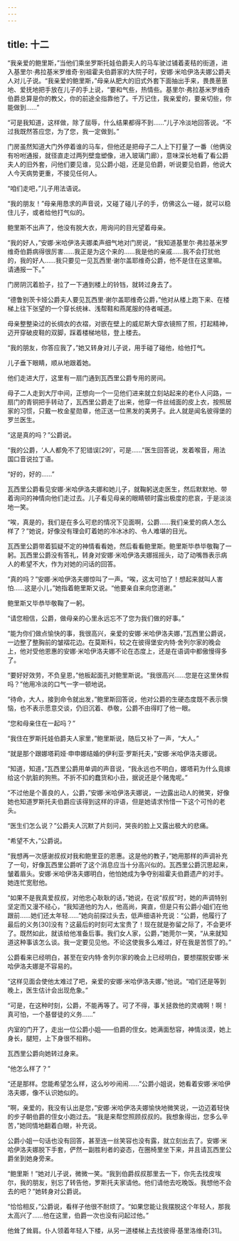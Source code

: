 ```yaml
---
---
---
```

title: 十二
---




“我亲爱的鲍里斯，”当他们乘坐罗斯托娃伯爵夫人的马车驶过铺着麦秸的街道，进入基里尔·弗拉基米罗维奇·别祖霍夫伯爵家的大院子时，安娜·米哈伊洛夫娜公爵夫人对儿子说。“我亲爱的鲍里斯，”母亲从肥大的旧式外套下面抽出手来，畏畏葸葸地、爱抚地把手放在儿子的手上说，“要和气些，热情些。基里尔·弗拉基米罗维奇伯爵总算是你的教父，你的前途全指靠他了。千万记住，我亲爱的，要亲切些，你能做到……”

“可是我知道，这样做，除了屈辱，什么结果都得不到……”儿子冷淡地回答说。“不过我既然答应您，为了您，我一定做到。”

门房虽然知道大门外停着谁的马车，但他还是把母子二人上下打量了一番（他俩没有吩咐通报，就径直走过两列壁龛塑像，进入玻璃门廊），意味深长地看了看公爵夫人的旧外套，问他们要见谁，见公爵小姐，还是见伯爵，听说要见伯爵，他说大人今天病势更重，不接见任何人。

“咱们走吧，”儿子用法语说。

“我的朋友！”母亲用恳求的声音说，又碰了碰儿子的手，仿佛这么一碰，就可以稳住儿子，或者给他打气似的。

鲍里斯不出声了，他没有脱大衣，用询问的目光望着母亲。

“我的好人，”安娜·米哈伊洛夫娜柔声细气地对门房说，“我知道基里尔·弗拉基米罗维奇伯爵病得很厉害……我正是为这个来的……我是他的亲戚……我不会打扰他的，我的好人……我只要见一见瓦西里·谢尔盖耶维奇公爵，他不是住在这里嘛。请通报一下。”

门房阴沉着脸子，拉了一下通到楼上的铃铛，就转过身去了。

“德鲁别茨卡娅公爵夫人要见瓦西里·谢尔盖耶维奇公爵，”他对从楼上跑下来、在楼梯上往下张望的一个穿长统袜、浅帮鞋和燕尾服的侍者喊道。

母亲整整染过的长绸衣的衣褶，对嵌在壁上的威尼斯大穿衣镜照了照，打起精神，迈开穿破皮鞋的双脚，踩着楼梯地毯，登上楼去。

“我的朋友，你答应我了，”她又转身对儿子说，用手碰了碰他，给他打气。

儿子垂下眼睛，顺从地跟着她。

他们走进大厅，这里有一扇门通到瓦西里公爵专用的房间。

母子二人走到大厅中间，正想向一个一见他们进来就立刻站起来的老仆人问路，一扇门的青铜把手转动了，瓦西里公爵走了出来，他穿一件丝绒面的皮上衣，按照居家的习惯，只戴一枚金星勋章，他正送一位黑发的美男子。此人就是闻名彼得堡的罗兰医生。

“这是真的吗？”公爵说。

“我的公爵，‘人人都免不了犯错误[29]’，可是……”医生回答说，发着喉音，用法国口音说拉丁语。

“好的，好的……”

瓦西里公爵看见安娜·米哈伊洛夫娜和她儿子，就鞠躬送走医生，然后默默地、带着询问的神情向他们走过去。儿子看见母亲的眼睛顿时露出极度的悲哀，于是淡淡地一笑。

“唉，真是的，我们是在多么可悲的情况下见面啊，公爵……我们亲爱的病人怎么样了？”她说，好像没有理会盯着她的冷冰冰的、令人难堪的目光。

瓦西里公爵带着狐疑不定的神情看看她，然后看看鲍里斯。鲍里斯毕恭毕敬鞠了一躬。瓦西里公爵没有答礼，转身对安娜·米哈伊洛夫娜摇摇头，动了动嘴唇表示病人的希望不大，作为对她的问话的回答。

“真的吗？”安娜·米哈伊洛夫娜惊叫了一声。“唉，这太可怕了！想起来就叫人害怕……这是小儿，”她指着鲍里斯又说。“他要亲自来向您道谢。”

鲍里斯又毕恭毕敬鞠了一躬。

“请您相信，公爵，做母亲的心里永远忘不了您为我们做的好事。”

“能为你们做点愉快的事，我很高兴，亲爱的安娜·米哈伊洛夫娜，”瓦西里公爵说，一边整了整胸前的皱褶花边。在莫斯科，较之在彼得堡安内特·舍列尔家的晚会上，他对受他恩惠的安娜·米哈伊洛夫娜不论在态度上，还是在语调中都傲慢得多了。

“要好好效劳，不负皇恩，”他板起面孔对鲍里斯说。“我很高兴……您是在这里休假吗？”他用冷淡的口气一字一顿地说。

“待命，大人，接到命令就出发，”鲍里斯回答说，他对公爵的生硬态度既不表示懊恼，也不表示愿意交谈，仍旧沉着、恭敬，公爵不由得盯了他一眼。

“您和母亲住在一起吗？”

“我住在罗斯托娃伯爵夫人家里，”鲍里斯说，随后又补了一声，“大人。”

“就是那个跟娜塔莉娅·申申娜结婚的伊利亚·罗斯托夫，”安娜·米哈伊洛夫娜说。

“知道，知道，”瓦西里公爵用单调的声音说，“我永远也不明白，娜塔莉为什么竟嫁给这个肮脏的狗熊。不折不扣的蠢货和小丑，据说还是个赌鬼呢。”

“不过他是个善良的人，公爵，”安娜·米哈伊洛夫娜说，一边露出动人的微笑，好像她也知道罗斯托夫伯爵应该得到这样的评语，但是她请求怜惜一下这个可怜的老头。

“医生们怎么说？”公爵夫人沉默了片刻问，哭丧的脸上又露出极大的悲痛。

“希望不大，”公爵说。

“我想再一次感谢叔叔对我和鲍里亚的恩惠。这是他的教子，”她用那样的声调补充了一句，好像瓦西里公爵听了这个消息应当十分高兴似的。瓦西里公爵沉思起来，皱着眉头。安娜·米哈伊洛夫娜明白，他怕她成为争夺别祖霍夫伯爵遗产的对手。她连忙宽慰他。

“如果不是我真爱叔叔，对他忠心耿耿的话，”她说，在说“叔叔”时，她的声调特别坚定而又漫不经心，“我知道他的为人，他高尚，爽直，但是只有公爵小姐们在他跟前……她们还太年轻……”她向前探过头去，低声细语补充说：“公爵，他履行了最后的义务[30]没有？这最后的时刻可太宝贵了！现在就是弥留之际了，不会更坏了。既然如此，就该给他准备后事。我们女人家，公爵，”她莞尔一笑，“从来就知道这种事该怎么谈。我一定要见见他。不论这使我多么难过，好在我是苦惯了的。”

公爵看来已经明白，甚至在安内特·舍列尔家的晚会上已经明白，要想摆脱安娜·米哈伊洛夫娜是不容易的。

“这样见面会使他太难过了吧，亲爱的安娜·米哈伊洛夫娜，”他说。“咱们还是等到晚上，医生估计会出现危象。”

“可是，在这种时刻，公爵，不能再等了。可了不得，事关拯救他的灵魂啊！啊！真可怕，一个基督徒的义务……”

内室的门开了，走出一位公爵小姐——伯爵的侄女。她满面愁容，神情淡漠，她上身长，腿短，上下身很不相称。

瓦西里公爵向她转过身来。

“他怎么样了？”

“还是那样。您能希望怎么样，这么吵吵闹闹……”公爵小姐说，她看着安娜·米哈伊洛夫娜，像不认识她似的。

“啊，亲爱的，我没有认出是您，”安娜·米哈伊洛夫娜愉快地微笑说，一边迈着轻快的步子朝伯爵的侄女小跑过去。“我是来帮您照顾叔叔的。我想象得出，您多么辛苦，”她同情地翻着白眼，补充说。

公爵小姐一句话也没有回答，甚至连一丝笑容也没有露，就立刻出去了。安娜·米哈伊洛夫娜脱下手套，俨然一副胜利者的姿态，在圈椅里坐下来，并且请瓦西里公爵坐到她身旁来。

“鲍里斯！”她对儿子说，微微一笑。“我到伯爵叔叔那里去一下，你先去找皮埃尔，我的朋友，别忘了转告他，罗斯托夫家请他。他们请他去吃晚饭。我想他不会去的吧？”她转身对公爵说。

“恰恰相反，”公爵说，看样子他很不耐烦了。“如果您能让我摆脱这个年轻人，那我太高兴了……他在这里，伯爵一次也没有问起过他。”

他耸了耸肩。仆人领着年轻人下楼，从另一道楼梯上去找彼得·基里洛维奇[31]。